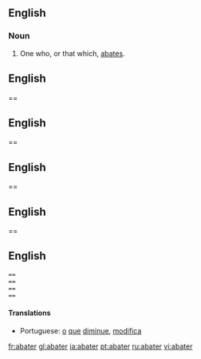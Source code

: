 ==English==

===Noun===
{{en-noun}}
# One who, or that which, [[abate]]s.


== English ==
== 
== English ==

== 
== English ==

== 
== English ==

== 
== English ==
 ==
 ==
 ==
 ==

====Translations====
{{top}}
*Portuguese: [[o]] [[que]] [[diminue]], [[modifica]]
{{mid}}
{{bottom}}

[[fr:abater]]
[[gl:abater]]
[[ia:abater]]
[[pt:abater]]
[[ru:abater]]
[[vi:abater]]
